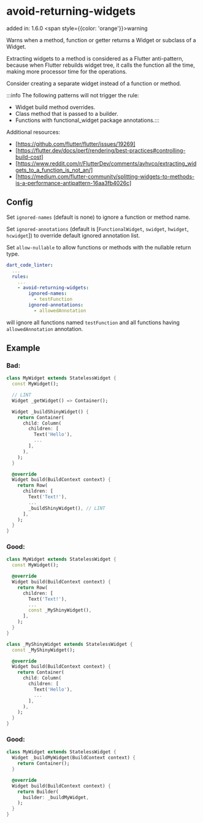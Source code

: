 # avoid-returning-widgets
added in: 1.6.0 <span style={{color: 'orange'}}>warning</span>

Warns when a method, function or getter returns a Widget or subclass of a Widget.

Extracting widgets to a method is considered as a Flutter anti-pattern, because when Flutter rebuilds widget tree, it calls the function all the time, making more processor time for the operations.

Consider creating a separate widget instead of a function or method.

:::info
The following patterns will not trigger the rule:


- Widget build method overrides.
- Class method that is passed to a builder.
- Functions with functional_widget package annotations.:::

Additional resources:

- [https://github.com/flutter/flutter/issues/19269]
- [https://flutter.dev/docs/perf/rendering/best-practices#controlling-build-cost]
- [https://www.reddit.com/r/FlutterDev/comments/avhvco/extracting_widgets_to_a_function_is_not_an/]
- [https://medium.com/flutter-community/splitting-widgets-to-methods-is-a-performance-antipattern-16aa3fb4026c]

## Config
Set `ignored-names` (default is none) to ignore a function or method name.

Set `ignored-annotations` (default is [`FunctionalWidget`, `swidget`, `hwidget`, `hcwidget`]) to override default ignored annotation list.

Set `allow-nullable` to allow functions or methods with the nullable return type.

```yaml
dart_code_linter:
  ...
  rules:
    ...
    - avoid-returning-widgets:
        ignored-names:
          - testFunction
        ignored-annotations:
          - allowedAnnotation
```

will ignore all functions named `testFunction` and all functions having `allowedAnnotation` annotation.

## Example
### Bad:
```dart
class MyWidget extends StatelessWidget {
  const MyWidget();

  // LINT
  Widget _getWidget() => Container();

  Widget _buildShinyWidget() {
    return Container(
      child: Column(
        children: [
          Text('Hello'),
          ...
        ],
      ),
    );
  }

  @override
  Widget build(BuildContext context) {
    return Row(
      children: [
        Text('Text!'),
        ...
        _buildShinyWidget(), // LINT
      ],
    );
  }
}
```
### Good:
```dart
class MyWidget extends StatelessWidget {
  const MyWidget();

  @override
  Widget build(BuildContext context) {
    return Row(
      children: [
        Text('Text!'),
        ...
        const _MyShinyWidget(),
      ],
    );
  }
}

class _MyShinyWidget extends StatelessWidget {
  const _MyShinyWidget();

  @override
  Widget build(BuildContext context) {
    return Container(
      child: Column(
        children: [
          Text('Hello'),
          ...
        ],
      ),
    );
  }
}
```
### Good:
```dart
class MyWidget extends StatelessWidget {
  Widget _buildMyWidget(BuildContext context) {
    return Container();
  }

  @override
  Widget build(BuildContext context) {
    return Builder(
      builder: _buildMyWidget,
    );
  }
}
```
